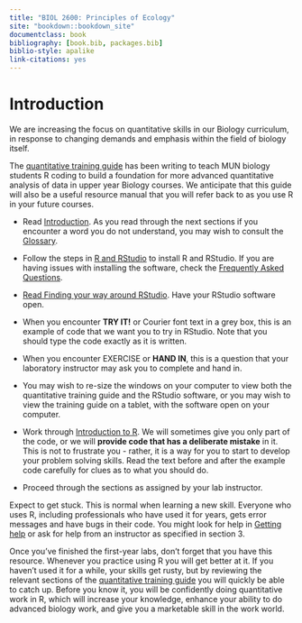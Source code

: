 ```yaml
--- 
title: "BIOL 2600: Principles of Ecology"
site: "bookdown::bookdown_site"
documentclass: book
bibliography: [book.bib, packages.bib]
biblio-style: apalike
link-citations: yes
---
```


# Introduction {-}

We are increasing the focus on quantitative skills in our Biology curriculum, in response to changing demands and emphasis within the field of biology itself. 

The [quantitative training guide](https://ahurford.github.io/quant-guide-all-courses/index.html) has been writing to teach MUN biology students R coding to build a foundation for more advanced quantitative analysis of data in upper year Biology courses. We anticipate that this guide will also be a useful resource manual that you will refer back to as you use R in your future courses.

-   Read [Introduction](https://ahurford.github.io/quant-guide-all-courses/index.html). As you read through the next sections if you encounter a word you do not understand, you may wish to consult the [Glossary](https://ahurford.github.io/quant-guide-all-courses/glossary.html).

-   Follow the steps in [R and RStudio](https://ahurford.github.io/quant-guide-all-courses/install.html) to install R and RStudio. If you are having issues with installing the software, check the [Frequently Asked Questions](https://ahurford.github.io/quant-guide-all-courses/faq.html).

-   [Read Finding your way around RStudio](https://ahurford.github.io/quant-guide-all-courses/rstudio.html). Have your RStudio software open.

-   When you encounter **TRY IT!** or Courier font text in a grey box, this is an example of code that we want you to try in RStudio. Note that you should type the code exactly as it is written.

-   When you encounter EXERCISE or **HAND IN**, this is a question that your laboratory instructor may ask you to complete and hand in.

-   You may wish to re-size the windows on your computer to view both the quantitative training guide and the RStudio software, or you may wish to view the training guide on a tablet, with the software open on your computer.

-   Work through [Introduction to R](https://ahurford.github.io/quant-guide-all-courses/rintro.html). We will sometimes give you only part of the code, or we will **provide code that has a deliberate mistake** in it. This is not to frustrate you - rather, it is a way for you to start to develop your problem solving skills. Read the text before and after the example code carefully for clues as to what you should do.

-   Proceed through the sections as assigned by your lab instructor.

Expect to get stuck. This is normal when learning a new skill. Everyone who uses R, including professionals who have used it for years, gets error messages and have bugs in their code. You might look for help in [Getting help](https://ahurford.github.io/quant-guide-all-courses/help.html) or ask for help from an instructor as specified in section 3.

Once you've finished the first-year labs, don't forget that you have this resource. Whenever you practice using R you will get better at it. If you haven't used it for a while, your skills get rusty, but by reviewing the relevant sections of the [quantitative training guide](https://ahurford.github.io/quant-guide-all-courses/) you will quickly be able to catch up. Before you know it, you will be confidently doing quantitative work in R, which will increase your knowledge, enhance your ability to do advanced biology work, and give you a marketable skill in the work world.
